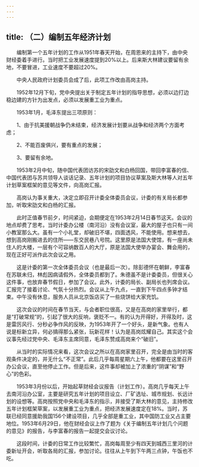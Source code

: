 ```yaml
---
---
---
```

title: （二）编制五年经济计划
---




　　编制第一个五年计划的工作从1951年春天开始，在周恩来的主持下，由中央财经委着手进行。当时把工业发展速度提到20%以上。后来斯大林建议要留有余地，不要冒进，工业速度不要超过20%。

　　中央人民政府计划委员会成了后，此项工作改由高岗主持。

　　1952年12月下旬，党中央提出关于制定五年计划的指导思想，必须以边打边稳边建的方针为出发点，必须以发展重工业为重点。

　　1953年1月，毛泽东提出三项原则：

　　1、由于抗美援朝战争仍未结束，经济发展计划要从战争和经济两个方面考虑；

　　2、不能百废俱兴，要有重点的发展；

　　3、要留有余地。

　　1953年2月中旬，随中国代表团访苏的宋劭文和白杨回国，带回李富春的信、中国代表团与苏共领导人谈话记录、五年计划的项目协议草案及斯大林等人对五年计划草案框架的意见等文件，向高岗汇报。

　　高岗认为事关重大，决定立即召开计委全体委员会议，计委的有关局长都参加，听取宋劭文和白杨的汇报。

　　此时正值春节前夕，时间紧迫，会期便定在1953年2月14日春节这天。会议的地点却费了思考。当时计委办公楼（南河沿）没有会议室，最大的屋子也只有一间小教室那么大。虽有一个小礼堂，却破旧不堪，四面透风，不能使用。想来想去，想到高岗刚搬进去的住所——东交民巷八号院。这里原是法国大使馆，有一座尚未住人的大楼，一层有个可容纳数百人的大厅，原是法国大使举办宴会、舞会用的，现在正好可派作此次会议之用。

　　这是计委的第一次全体委员会议（也是最后一次）。除彭德怀在朝鲜，李富春在苏联未归，林彪因病请假外，全体委员都到了。朱德虽不是计委委员，但很关心这件事，也放弃春节假日，参加了会议。此外，计委的局长、副局长也列席会议。汇报完了接着讨论、气氛十分热烈。会议从上午九点，一直到下午四点多钟才结束。中午没有休息，服务人员从北京饭店买了一些烧饼给大家充饥。

　　这次会议的时间在春节当天，与会者职位很高，又是在高岗的家里举行，都是“打破常规”的，引起了很大的反响，褒贬不一。有的认为开得好，开得及时，这是雷厉风行、分秒必争作风的反映，为1953年开了一个好头，是新气象。也有人说是标新立异，何必搞得那么紧张，玩新花样！认为是高岗炫耀自己。其实这个会议事先经过党中央、毛泽东主席同意，毛泽东赞成高岗来个“破旧”。

　　从当时的实际情况来看，这次会议之所以在高岗家里召开，完全是由当时的客观条件决定的，并无什么“不正常”。此后几乎每周星期六上午，他都要在这里召开办公会议，直至他停止工作。但是后来，这件事却被加上了浓重的“阴谋”和“野心”的色彩。

　　1953年3月份以后，开始起草财经会议报告（计划工作）。高岗几乎每天上午去南河沿办公室，主要是研究五年计划的项目设立、厂矿选址、城市规划、长远计划的设想等。高岗按照党中央和毛泽东的指示，并接受了斯大林的意见，主持修改五年计划框架草案，以发展重工业为重点，把经济发展速度定在18%。当时，苏联已经同意援助我国156个建设项目，几乎全部是重工业，其中国防工业又占主要地位。1953年6月29日，他在财经会议上作了题为《关于编制五年计划几个问题的意见》的报告，与李富春的报告一起提交会议讨论。

　　这段时间，计委的日常工作比较繁忙，高岗每周至少有四天到城西三里河的计委新址开会，听取各局的汇报，参加讨论。往往从上午到下午两三点钟，午饭也不吃。